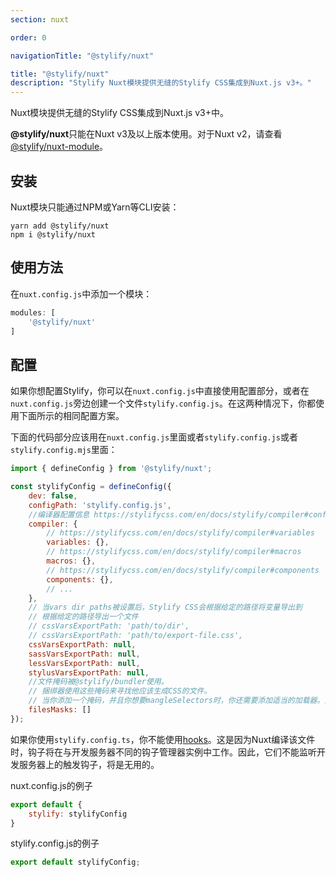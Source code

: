 ```yaml
---
section: nuxt

order: 0

navigationTitle: "@stylify/nuxt"

title: "@stylify/nuxt"
description: "Stylify Nuxt模块提供无缝的Stylify CSS集成到Nuxt.js v3+。"
---
```


Nuxt模块提供无缝的Stylify CSS集成到Nuxt.js v3+中。

<StackBlitzLink link="stylify-nuxt3" />

<Note><strong>@stylify/nuxt</strong>只能在Nuxt v3及以上版本使用。对于Nuxt v2，请查看[@stylify/nuxt-module](/zh/docs/nuxt-module)。</Note>

## 安装

Nuxt模块只能通过NPM或Yarn等CLI安装：

```
yarn add @stylify/nuxt
npm i @stylify/nuxt
```

## 使用方法

在`nuxt.config.js`中添加一个模块：

```javascript
modules: [
	'@stylify/nuxt'
]
```

## 配置

如果你想配置Stylify，你可以在`nuxt.config.js`中直接使用配置部分，或者在`nuxt.config.js`旁边创建一个文件`stylify.config.js`。在这两种情况下，你都使用下面所示的相同配置方案。

下面的代码部分应该用在`nuxt.config.js`里面或者`stylify.config.js`或者`stylify.config.mjs`里面：

```javascript
import { defineConfig } from '@stylify/nuxt';

const stylifyConfig = defineConfig({
	dev: false,
	configPath: 'stylify.config.js',
	//编译器配置信息 https://stylifycss.com/en/docs/stylify/compiler#configuration
	compiler: {
		// https://stylifycss.com/en/docs/stylify/compiler#variables
		variables: {},
		// https://stylifycss.com/en/docs/stylify/compiler#macros
		macros: {},
		// https://stylifycss.com/en/docs/stylify/compiler#components
		components: {},
		// ...
	},
	// 当vars dir paths被设置后，Stylify CSS会根据给定的路径将变量导出到
	// 根据给定的路径导出一个文件
	// cssVarsExportPath: 'path/to/dir',
	// cssVarsExportPath: 'path/to/export-file.css',
	cssVarsExportPath: null,
	sassVarsExportPath: null,
	lessVarsExportPath: null,
	stylusVarsExportPath: null,
	//文件掩码被@stylify/bundler使用。
	// 捆绑器使用这些掩码来寻找他应该生成CSS的文件。
	// 当你添加一个掩码，并且你想要mangleSelectors时，你还需要添加适当的加载器。见下文
	filesMasks: []
});
```

<Note>如果你使用`stylify.config.ts`，你不能使用[hooks](/zh/docs/stylify/compiler#hooks)。这是因为Nuxt编译该文件时，钩子将在与开发服务器不同的钩子管理器实例中工作。因此，它们不能监听开发服务器上的触发钩子，将是无用的。</Note>

nuxt.config.js的例子
```javascript
export default {
	stylify: stylifyConfig
}
```

stylify.config.js的例子

```javascript
export default stylifyConfig;
```

<WhereToNext packageName={null} />
